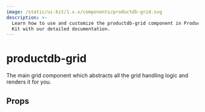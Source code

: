 ```yaml
---
image: /static/ui-kit/1.x.x/components/productdb-grid.svg
description: >-
  Learn how to use and customize the productdb-grid component in ProductDB's Angular UI
  Kit with our detailed documentation.
---
```


# productdb-grid

The main grid component which abstracts all the grid handling logic and renders it for you.

## Props

<PropsTable of="productdb-grid" />

<head>
  <title>Angular UI Kit productdb-grid</title>
</head>
